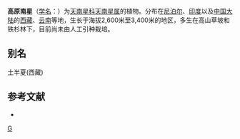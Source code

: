 {{Speciesbox 
| genus = Arisaema
| species = intermedium
| authority = Blume
}}
'''高原南星'''（[[学名|学名]]：{{lang|la|''Arisaema intermedium''}}）为[[天南星科|天南星科]][[天南星属|天南星属]]的植物。分布在[[尼泊尔|尼泊尔]]、[[印度|印度]]以及[[中国大陆|中国大陆]]的[[西藏|西藏]]、[[云南|云南]]等地，生长于海拔2,600米至3,400米的地区，多生在高山草坡和铁杉林下，目前尚未由人工引种栽培。

== 别名 ==
土半夏(西藏)

== 参考文献 ==
<div class="references-small">
* {{cite web| url =http://www.bioinfo.cn/db05/KmzwSpecies.php?action=view&id=868| title =高原南星| work =《中国高等植物数据库全库》| publisher =中国科学院微生物研究所| author =昆明植物研究所| accessdate =2009-02-21| deadurl =yes| archiveurl =https://web.archive.org/web/20160305051931/http://www.bioinfo.cn/db05/KmzwSpecies.php?action=view&id=868| archivedate =2016-03-05}}
</div>
{{Taxonbar|from=Q15225210}}

{{DEFAULTSORT:Arisaema intermedium}}
[[Category:天南星属|G]]


{{Araceae-stub}}